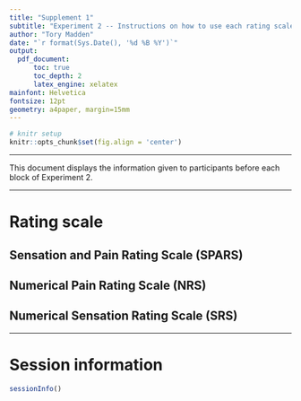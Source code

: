 ```yaml
---
title: "Supplement 1"
subtitle: "Experiment 2 -- Instructions on how to use each rating scale"
author: "Tory Madden"
date: "`r format(Sys.Date(), '%d %B %Y')`"
output:
  pdf_document:
      toc: true
      toc_depth: 2
      latex_engine: xelatex
mainfont: Helvetica
fontsize: 12pt
geometry: a4paper, margin=15mm
---
```


```r
# knitr setup
knitr::opts_chunk$set(fig.align = 'center')
```

----

This document displays the information given to participants before each block of Experiment 2. 

----

# Rating scale

## Sensation and Pain Rating Scale (SPARS)

\begin{figure}[h]
\centering
\includegraphics{supplementary-files/spars.png}
\end{figure}

\pagebreak

## Numerical Pain Rating Scale (NRS)

\begin{figure}[h]
\centering
\includegraphics{supplementary-files/nrs.png}
\end{figure}

## Numerical Sensation Rating Scale (SRS)

\begin{figure}[h]
\centering
\includegraphics{supplementary-files/srs.png}
\end{figure}

----

# Session information

```r
sessionInfo()
```
